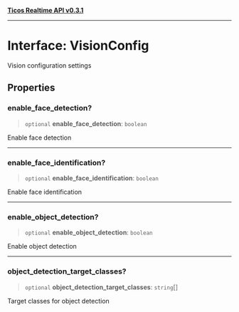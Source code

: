 [**Ticos Realtime API v0.3.1**](../index.mdx)

***

# Interface: VisionConfig

Vision configuration settings

## Properties

### enable\_face\_detection?

> `optional` **enable\_face\_detection**: `boolean`

Enable face detection

***

### enable\_face\_identification?

> `optional` **enable\_face\_identification**: `boolean`

Enable face identification

***

### enable\_object\_detection?

> `optional` **enable\_object\_detection**: `boolean`

Enable object detection

***

### object\_detection\_target\_classes?

> `optional` **object\_detection\_target\_classes**: `string`[]

Target classes for object detection
